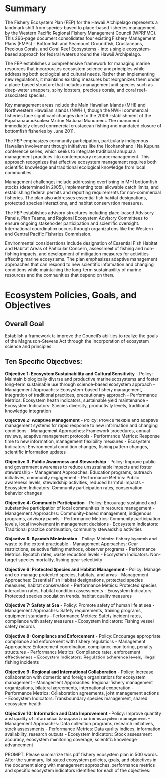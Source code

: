 # Summary

The Fishery Ecosystem Plan (FEP) for the Hawaii Archipelago represents a landmark shift from species-based to place-based fisheries management by the Western Pacific Regional Fishery Management Council (WPRFMC). This 266-page document consolidates four existing Fishery Management Plans (FMPs) - Bottomfish and Seamount Groundfish, Crustaceans, Precious Corals, and Coral Reef Ecosystems - into a single ecosystem-based approach for federal waters around the Hawaii Archipelago.

The FEP establishes a comprehensive framework for managing marine resources that incorporates ecosystem science and principles while addressing both ecological and cultural needs. Rather than implementing new regulations, it maintains existing measures but reorganizes them under a place-based structure that includes management unit species such as deep-water snappers, spiny lobsters, precious corals, and coral reef-associated species.

Key management areas include the Main Hawaiian Islands (MHI) and Northwestern Hawaiian Islands (NWHI), though the NWHI commercial fisheries face significant changes due to the 2006 establishment of the Papahanaumokuakea Marine National Monument. The monument immediately closed commercial crustacean fishing and mandated closure of bottomfish fisheries by June 2011.

The FEP emphasizes community participation, particularly indigenous Hawaiian involvement through initiatives like the Hoohanohano I Na Kupuna conference series, which seeks to integrate traditional ahupua'a management practices into contemporary resource management. This approach recognizes that effective ecosystem management requires both scientific knowledge and traditional ecological knowledge from local communities.

Management challenges include addressing overfishing in MHI bottomfish stocks (determined in 2005), implementing total allowable catch limits, and establishing federal permits and reporting requirements for non-commercial fisheries. The plan also addresses essential fish habitat designations, protected species interactions, and habitat conservation measures.

The FEP establishes advisory structures including place-based Advisory Panels, Plan Teams, and Regional Ecosystem Advisory Committees to ensure ongoing stakeholder participation and scientific oversight. International coordination occurs through organizations like the Western and Central Pacific Fisheries Commission.

Environmental considerations include designation of Essential Fish Habitat and Habitat Areas of Particular Concern, assessment of fishing and non-fishing impacts, and development of mitigation measures for activities affecting marine ecosystems. The plan emphasizes adaptive management approaches that can respond to new scientific information and changing conditions while maintaining the long-term sustainability of marine resources and the communities that depend on them.

# Ecosystem Policies, Goals, and Objectives

## Overall Goal
Establish a framework to improve the Council's abilities to realize the goals of the Magnuson-Stevens Act through the incorporation of ecosystem science and principles.

## Ten Specific Objectives:

**Objective 1: Ecosystem Sustainability and Cultural Sensitivity**
- Policy: Maintain biologically diverse and productive marine ecosystems and foster long-term sustainable use through science-based ecosystem approach
- Management Approaches: Ecosystem-based fishery management, integration of traditional practices, precautionary approach
- Performance Metrics: Ecosystem health indicators, sustainable yield maintenance
- Ecosystem Indicators: Species diversity, productivity levels, traditional knowledge integration

**Objective 2: Adaptive Management**
- Policy: Provide flexible and adaptive management systems for rapid response to new information and changing conditions
- Management Approaches: Framework procedures, annual reviews, adaptive management protocols
- Performance Metrics: Response time to new information, management flexibility measures
- Ecosystem Indicators: Environmental condition changes, fishing pattern changes, scientific information updates

**Objective 3: Public Awareness and Stewardship**
- Policy: Improve public and government awareness to reduce unsustainable impacts and foster stewardship
- Management Approaches: Education programs, outreach initiatives, community engagement
- Performance Metrics: Public awareness levels, stewardship activities, reduced harmful impacts
- Ecosystem Indicators: Community participation rates, conservation behavior changes

**Objective 4: Community Participation**
- Policy: Encourage sustained and substantive participation of local communities in resource management
- Management Approaches: Community-based management, indigenous programs, advisory panels
- Performance Metrics: Community participation levels, local involvement in management decisions
- Ecosystem Indicators: Traditional practice continuation, community stewardship activities

**Objective 5: Bycatch Minimization**
- Policy: Minimize fishery bycatch and waste to the extent practicable
- Management Approaches: Gear restrictions, selective fishing methods, observer programs
- Performance Metrics: Bycatch rates, waste reduction levels
- Ecosystem Indicators: Non-target species mortality, fishing gear selectivity

**Objective 6: Protected Species and Habitat Management**
- Policy: Manage and co-manage protected species, habitats, and areas
- Management Approaches: Essential Fish Habitat designations, protected species measures, habitat conservation
- Performance Metrics: Protected species interaction rates, habitat condition assessments
- Ecosystem Indicators: Protected species population trends, habitat quality measures

**Objective 7: Safety at Sea**
- Policy: Promote safety of human life at sea
- Management Approaches: Safety requirements, training programs, equipment standards
- Performance Metrics: Safety incident rates, compliance with safety measures
- Ecosystem Indicators: Fishing vessel safety records

**Objective 8: Compliance and Enforcement**
- Policy: Encourage appropriate compliance and enforcement with fishery regulations
- Management Approaches: Enforcement coordination, compliance monitoring, penalty structures
- Performance Metrics: Compliance rates, enforcement effectiveness
- Ecosystem Indicators: Regulation adherence levels, illegal fishing incidents

**Objective 9: Regional and International Collaboration**
- Policy: Increase collaboration with domestic and foreign organizations for ecosystem management
- Management Approaches: Regional fishery management organizations, bilateral agreements, international cooperation
- Performance Metrics: Collaboration agreements, joint management actions
- Ecosystem Indicators: Transboundary species management, shared ecosystem health

**Objective 10: Information and Data Improvement**
- Policy: Improve quantity and quality of information to support marine ecosystem management
- Management Approaches: Data collection programs, research initiatives, stock assessments
- Performance Metrics: Data quality indices, information availability, research outputs
- Ecosystem Indicators: Stock assessment accuracy, ecosystem monitoring coverage, scientific knowledge advancement

PROMPT: Please summarize this pdf fishery ecosystem plan in 500 words. After the summary, list stated ecosystem policies, goals, and objectives in the document along with management approaches, performance metrics and specific ecosystem indicators identified for each of the objectives: